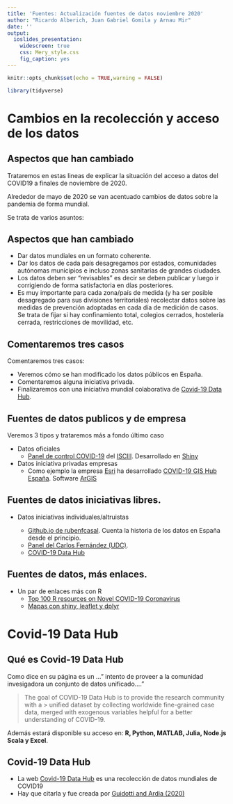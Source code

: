 ```yaml
---
title: 'Fuentes: Actualización fuentes de datos noviembre 2020'
author: "Ricardo Alberich, Juan Gabriel Gomila y Arnau Mir"
date: ''
output: 
  ioslides_presentation:
    widescreen: true
    css: Mery_style.css
    fig_caption: yes
---
```


```r
knitr::opts_chunk$set(echo = TRUE,warning = FALSE)

library(tidyverse)
```





# Cambios en la recolección y acceso de los datos


## Aspectos que han cambiado 

Trataremos en estas lineas de explicar la situación del acceso a datos del COVID19 a finales de noviembre de 2020.

Alrededor de mayo de 2020 se van acentuado cambios de datos sobre la pandemia de  forma mundial.

Se trata de varios asuntos:


## Aspectos que han cambiado 

* Dar datos mundiales en un formato coherente.
* Dar los datos  de cada país desagregamos por estados, comunidades autónomas municipios e incluso  zonas sanitarias de grandes ciudades.
* Los datos deben ser "revisables" es decir se deben publicar y luego ir corrigiendo de forma satisfactoria en días posteriores.
* Es muy importante para cada zona/país de medida (y  ha ser posible desagregado para sus divisiones territoriales) recolectar datos sobre las medidas de prevención adoptadas en cada día de medición de casos. Se trata de fijar si hay confinamiento total, colegios cerrados, hostelería cerrada, restricciones de movilidad, etc.



## Comentaremos tres casos

Comentaremos tres casos:

* Veremos cómo se  han modificado los datos públicos en España.
* Comentaremos alguna iniciativa privada.
* Finalizaremos con una iniciativa mundial colaborativa de  [Covid-19 Data Hub](https://covid19datahub.io/index.html).




## Fuentes de datos publicos  y de empresa

Veremos  3 tipos  y trataremos más a fondo último caso

* Datos oficiales
  * [Panel de control COVID-19](https://cnecovid.isciii.es/covid19/) del [ISCIII](https://www.isciii.es/Paginas/Inicio.aspx). Desarrollado en [Shiny](https://shiny.rstudio.com/)
  
* Datos iniciativa privadas empresas
   * Como  ejemplo la empresa [Esri](https://www.esri.com/en-us/home)  ha desarrollado [COVID-19 GIS Hub España](https://covid19esrispain-sitesesrispain.hub.arcgis.co). Software [ArGIS](https://es.wikipedia.org/wiki/ArcGIS)

## Fuentes de datos iniciativas libres.
  
* Datos iniciativas  individuales/altruistas

  * [Github.io de rubenfcasal](https://rubenfcasal.github.io/COVID-19/#enlaces). Cuenta la historia de los datos en España desde el principio.
  * [Panel del Carlos Fernández (UDC)](https://covid19.citic.udc.es/).
  * [COVID-19 Data Hub](https://covid19datahub.io/index.html)





## Fuentes de datos, más enlaces.

* Un par de enlaces más  con R
  * [Top 100 R resources on Novel COVID-19 Coronavirus](https://www.statsandr.com/blog/top-r-resources-on-covid-19-coronavirus/)
  * [Mapas con shiny, leaflet y dplyr](http://r-posts.com/covid-19-interactive-map-using-r-with-shiny-leaflet-and-dplyr/)



# Covid-19 Data Hub


## Qué es Covid-19 Data Hub


Como dice en su página  es un ..." intento de  proveer a la comunidad invesigadora un  conjunto de datos unificado...."

> The goal of COVID-19 Data Hub is to provide the research community with a > unified dataset by collecting worldwide fine-grained case data, merged with
> exogenous variables helpful for a better understanding of COVID-19.


Además estará disponible su acceso en: **R, Python, MATLAB, Julia, Node.js Scala y Excel**. 

 
## Covid-19 Data Hub



* La web [Covid-19 Data Hub](https://covid19datahub.io/index.html) es una recolección de datos mundiales de COVID19
* Hay que citarla y fue creada por [Guidotti and Ardia (2020)](https://joss.theoj.org/papers/10.21105/joss.02376) 
